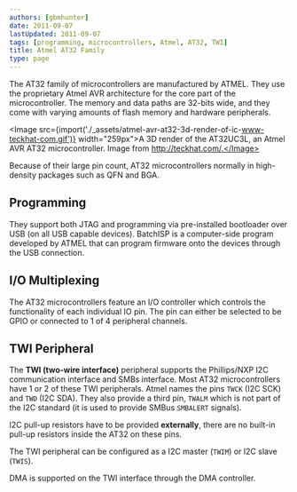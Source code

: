 ```yaml
---
authors: [gbmhunter]
date: 2011-09-07
lastUpdated: 2011-09-07
tags: [programming, microcontrollers, Atmel, AT32, TWI]
title: Atmel AT32 Family
type: page
---
```


The AT32 family of microcontrollers are manufactured by ATMEL. They use the proprietary Atmel AVR architecture for the core part of the microcontroller. The memory and data paths are 32-bits wide, and they come with varying amounts of flash memory and hardware peripherals.

<Image src={import('./_assets/atmel-avr-at32-3d-render-of-ic-www-teckhat-com.gif')} width="259px">A 3D render of the AT32UC3L, an Atmel AVR AT32 microcontroller. Image from http://teckhat.com/.</Image>

Because of their large pin count, AT32 microcontrollers normally in high-density packages such as QFN and BGA.

## Programming

They support both JTAG and programming via pre-installed bootloader over USB (on all USB capable devices). BatchISP is a computer-side program developed by ATMEL that can program firmware onto the devices through the USB connection.

## I/O Multiplexing

The AT32 microcontrollers feature an I/O controller which controls the functionality of each individual IO pin. The pin can either be selected to be GPIO or connected to 1 of 4 peripheral channels.

## TWI Peripheral

The **TWI (two-wire interface)** peripheral supports the Phillips/NXP I2C communication interface and SMBs interface. Most AT32 microcontrollers have 1 or 2 of these TWI peripherals. Atmel names the pins `TWCK` (I2C SCK) and `TWD` (I2C SDA). They also provide a third pin, `TWALM` which is not part of the I2C standard (it is used to provide SMBus `SMBALERT` signals).

I2C pull-up resistors have to be provided **externally**, there are no built-in pull-up resistors inside the AT32 on these pins.

The TWI peripheral can be configured as a I2C master (`TWIM`) or I2C slave (`TWIS`).

DMA is supported on the TWI interface through the DMA controller.
